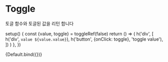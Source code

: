 
<Meta title="use/Toggle"/>

# Toggle

토글 함수와 토글된 값을 리턴 합니다

  setup() {
    const {value, toggle} = toggleRef(false)
    return () => (
      h('div', [
        h('div', `value ${value.value}`),
        h('button', {onClick: toggle}, 'toggle value'),
      ])
    )
  },
})

<Canvas>
  <Story name="Default">
    {Default.bind({})}
  </Story>
</Canvas>
